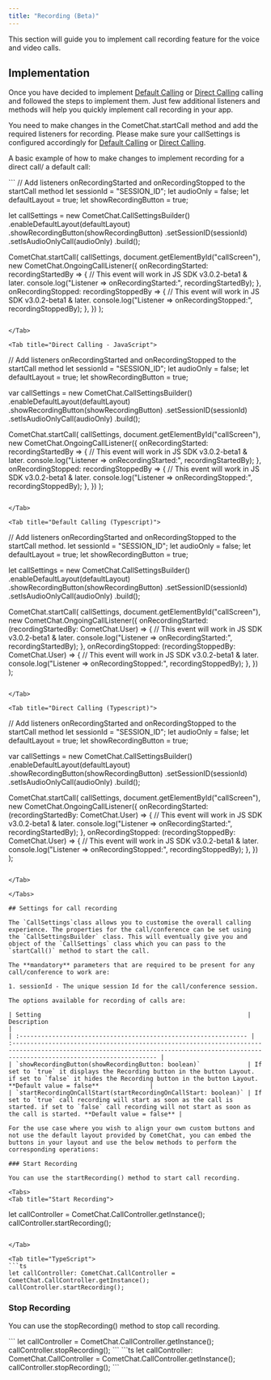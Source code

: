 ```yaml
---
title: "Recording (Beta)"
---
```




This section will guide you to implement call recording feature for the voice and video calls.

## Implementation

Once you have decided to implement [Default Calling](/sdk/javascript/3.0/calling-default-calling) or [Direct Calling](/sdk/javascript/3.0/calling-direct-calling) calling and followed the steps to implement them. Just few additional listeners and methods will help you quickly implement call recording in your app.

You need to make changes in the CometChat.startCall method and add the required listeners for recording. Please make sure your callSettings is configured accordingly for [Default Calling](/sdk/javascript/3.0/calling-default-calling) or [Direct Calling](/sdk/javascript/3.0/calling-direct-calling).

A basic example of how to make changes to implement recording for a direct call/ a default call:

<Tabs>
<Tab title="Default Calling - JavaScript">
```
// Add listeners onRecordingStarted and onRecordingStopped to the startCall method
let sessionId = "SESSION_ID";
let audioOnly = false;
let defaultLayout = true;
let showRecordingButton = true;

let callSettings = new CometChat.CallSettingsBuilder()
  .enableDefaultLayout(defaultLayout)
  .showRecordingButton(showRecordingButton)
  .setSessionID(sessionId)
  .setIsAudioOnlyCall(audioOnly)
  .build();

CometChat.startCall(
  callSettings,
  document.getElementById("callScreen"),
  new CometChat.OngoingCallListener({
      onRecordingStarted: recordingStartedBy => {
          // This event will work in JS SDK v3.0.2-beta1 & later.
          console.log("Listener => onRecordingStarted:", recordingStartedBy);
      },
      onRecordingStopped: recordingStoppedBy => {
          // This event will work in JS SDK v3.0.2-beta1 & later.
          console.log("Listener => onRecordingStopped:", recordingStoppedBy);
      },
  })
);  
```

</Tab>

<Tab title="Direct Calling - JavaScript">
```
// Add listeners onRecordingStarted and onRecordingStopped to the startCall method
let sessionId = "SESSION_ID";
let audioOnly = false;
let defaultLayout = true;
let showRecordingButton = true;

var callSettings = new CometChat.CallSettingsBuilder()
  .enableDefaultLayout(defaultLayout)
  .showRecordingButton(showRecordingButton)
  .setSessionID(sessionId)
  .setIsAudioOnlyCall(audioOnly)
  .build();

CometChat.startCall(
  callSettings,
  document.getElementById("callScreen"),
  new CometChat.OngoingCallListener({
      onRecordingStarted: recordingStartedBy => {
          // This event will work in JS SDK v3.0.2-beta1 & later.
          console.log("Listener => onRecordingStarted:", recordingStartedBy);
      },
      onRecordingStopped: recordingStoppedBy => {
          // This event will work in JS SDK v3.0.2-beta1 & later.
          console.log("Listener => onRecordingStopped:", recordingStoppedBy);
      },
  })
); 
```

</Tab>

<Tab title="Default Calling (Typescript)">
```
// Add listeners onRecordingStarted and onRecordingStopped to the startCall method.
let sessionId = "SESSION_ID";
let audioOnly = false;
let defaultLayout = true;
let showRecordingButton = true;

let callSettings = new CometChat.CallSettingsBuilder()
  .enableDefaultLayout(defaultLayout)
  .showRecordingButton(showRecordingButton)
  .setSessionID(sessionId)
  .setIsAudioOnlyCall(audioOnly)
  .build();

CometChat.startCall(
  callSettings,
  document.getElementById("callScreen"),
  new CometChat.OngoingCallListener({
      onRecordingStarted: (recordingStartedBy: CometChat.User) => {
          // This event will work in JS SDK v3.0.2-beta1 & later.
          console.log("Listener => onRecordingStarted:", recordingStartedBy);
      },
      onRecordingStopped: (recordingStoppedBy: CometChat.User) => {
          // This event will work in JS SDK v3.0.2-beta1 & later.
          console.log("Listener => onRecordingStopped:", recordingStoppedBy);
      },
  })
);
```

</Tab>

<Tab title="Direct Calling (Typescript)">
```
// Add listeners onRecordingStarted and onRecordingStopped to the startCall method
let sessionId = "SESSION_ID";
let audioOnly = false;
let defaultLayout = true;
let showRecordingButton = true;

var callSettings = new CometChat.CallSettingsBuilder()
  .enableDefaultLayout(defaultLayout)
  .showRecordingButton(showRecordingButton)
  .setSessionID(sessionId)
  .setIsAudioOnlyCall(audioOnly)
  .build();

CometChat.startCall(
  callSettings,
  document.getElementById("callScreen"),
  new CometChat.OngoingCallListener({
      onRecordingStarted: (recordingStartedBy: CometChat.User) => {
          // This event will work in JS SDK v3.0.2-beta1 & later.
          console.log("Listener => onRecordingStarted:", recordingStartedBy);
      },
      onRecordingStopped: (recordingStoppedBy: CometChat.User) => {
          // This event will work in JS SDK v3.0.2-beta1 & later.
          console.log("Listener => onRecordingStopped:", recordingStoppedBy);
      },
  })
);
```

</Tab>

</Tabs>

## Settings for call recording

The `CallSettings`class allows you to customise the overall calling experience. The properties for the call/conference can be set using the `CallSettingsBuilder` class. This will eventually give you and object of the `CallSettings` class which you can pass to the `startCall()` method to start the call.

The **mandatory** parameters that are required to be present for any call/conference to work are:

1. sessionId - The unique session Id for the call/conference session.

The options available for recording of calls are:

| Setting                                                         | Description                                                                                                                                                                          |
| :--------------------------------------------------------------- | :------------------------------------------------------------------------------------------------------------------------------------------------------------------------------------ |
| `showRecordingButton(showRecordingButton: boolean)`             | If set to `true` it displays the Recording button in the button Layout. if set to `false` it hides the Recording button in the button Layout. **Default value = false**              |
| `startRecordingOnCallStart(startRecordingOnCallStart: boolean)` | If set to `true` call recording will start as soon as the call is started. if set to `false` call recording will not start as soon as the call is started. **Default value = false** |

For the use case where you wish to align your own custom buttons and not use the default layout provided by CometChat, you can embed the buttons in your layout and use the below methods to perform the corresponding operations:

### Start Recording

You can use the startRecording() method to start call recording.

<Tabs>
<Tab title="Start Recording">
```
let callController = CometChat.CallController.getInstance();
callController.startRecording();
```

</Tab>

<Tab title="TypeScript">
```ts
let callController: CometChat.CallController = CometChat.CallController.getInstance();
callController.startRecording();
```

</Tab>

</Tabs>

### Stop Recording

You can use the stopRecording() method to stop call recording.

<Tabs>
<Tab title="Stop Recording">
```
let callController = CometChat.CallController.getInstance();
callController.stopRecording();
```

</Tab>

<Tab title="TypeScript">
```ts
let callController: CometChat.CallController = CometChat.CallController.getInstance();
callController.stopRecording();
```

</Tab>

</Tabs>

